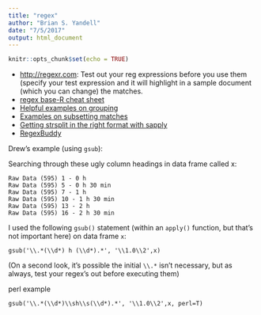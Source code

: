 ```yaml
---
title: "regex"
author: "Brian S. Yandell"
date: "7/5/2017"
output: html_document
---
```


```r
knitr::opts_chunk$set(echo = TRUE)
```

- <http://regexr.com>: Test out your reg expressions before you use them (specify your test expression and it will highlight in a sample document (which you can change) the matches.
- [regex base-R cheat sheet](http://www.endmemo.com/program/R/grep.php)
- [Helpful examples on grouping](http://www.regular-expressions.info/rlanguage.html)
- [Examples on subsetting matches](http://www.dummies.com/how-to/content/how-to-use-regular-expressions-in-r.html)
- [Getting strsplit in the right format with sapply](http://www.r-bloggers.com/regular-expressions-in-r-vs-rstudio/)
- [RegexBuddy](http://www.regexbuddy.com/rlanguage.html) 


Drew’s example (using `gsub`): 

Searching through these ugly column headings in data frame called x:

```
Raw Data (595) 1 - 0 h  
Raw Data (595) 5 - 0 h 30 min 
Raw Data (595) 7 - 1 h  
Raw Data (595) 10 - 1 h 30 min 
Raw Data (595) 13 - 2 h  
Raw Data (595) 16 - 2 h 30 min 
```

I used the following `gsub()` statement (within an `apply()` function, but that’s not important here) on data frame `x`:

```
gsub('\\.*(\\d*) h (\\d*).*', '\\1.0\\2',x)
```

(On a second look, it’s possible the initial `\\.*` isn’t necessary, but as always, test your regex’s out before executing them)

perl example

```
gsub('\\.*(\\d*)\\sh\\s(\\d*).*', '\\1.0\\2',x, perl=T)
```